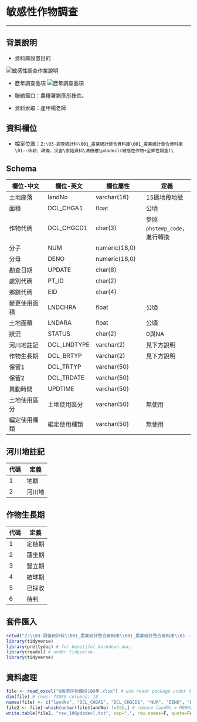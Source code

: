 # 敏感性作物調查

***

## 背景說明
* 資料庫設置目的

![](https://trello-attachments.s3.amazonaws.com/5a0117d243de779b5875b2b7/5a0117d243de779b5875b2d9/d8105ba259b174ff8e72e21adba7452f/%E6%95%8F%E6%84%9F%E6%80%A7%E4%BD%9C%E7%89%A9%E8%AA%BF%E6%9F%A5%E4%BD%9C%E6%A5%AD%E8%AA%AA%E6%98%8E.png "敏感性調查作業說明")

* 歷年調查品項
![](https://trello-attachments.s3.amazonaws.com/5a0117d243de779b5875b2b7/5a0117d243de779b5875b2d9/186c16543fe044cac793828d49122994/%E6%95%8F%E6%84%9F%E6%80%A7%E4%BD%9C%E7%89%A9%E9%A0%85%E7%9B%AE.png "歷年調查品項")

* 聯絡窗口：農糧署劉彥彤技佐。

* 資料索取：逢甲楊老師

## 資料欄位
* 檔案位置：`Z:\03-調查統計科\001_農業統計整合資料庫\001_農業統計整合資料庫\01--休耕、耕鋤、災害\原始資料\清冊檔\pdadecl(敏感性作物+全鄉性調查)\`

## Schema

欄位-中文    | 欄位-英文    | 欄位屬性      | 定義
-------------|--------------|---------------|----------
土地座落     | landNo       | varchar(16)   | 15碼地段地號
面積         | DCL_CHGA1    | float         | 公頃
作物代碼     | DCL_CHGCD1   | char(3)       | 參照`phstemp_code`，進行轉換
分子         | NUM          | numeric(18,0) |
分母         | DENO         | numeric(18,0) |
勘查日期     | UPDATE       | char(8)       |
處別代碼     | PT_ID        | char(2)       |
鄉鎮代碼     | EID          | char(4)       |
變更使用面積 | LNDCHRA      | float         | 公頃
土地面積     | LNDARA       | float         | 公頃
狀況         | STATUS       | char(2)       | 0與NA
河川地註記   | DCL_LNDTYPE  | varchar(2)    | 見下方說明
作物生長期   | DCL_BRTYP    | varchar(2)    | 見下方說明
保留1        | DCL_TRTYP    | varchar(50)   |
保留2        | DCL_TRDATE   | varchar(50)   |
異動時間     | UPDTIME      | varchar(50)   |
土地使用區分 | 土地使用區分 | varchar(50)   | 無使用
編定使用種類 | 編定使用種類 | varchar(50)   | 無使用

## 河川地註記

代碼 | 定義
-----|-------
1    | 地籍
2    | 河川地

## 作物生長期

代碼 | 定義 
-----|------
1    | 定植期
2    | 蓮坐期
3    | 豎立期
4    | 結球期
5    | 已採收
6    | 待判

## 套件匯入
```r
setwd("Z:\\03-調查統計科\\001_農業統計整合資料庫\\001_農業統計整合資料庫\\01--休耕、耕鋤、災害\\原始資料\\清冊檔\\pdadecl(敏感性作物+全鄉性調查)\\106")
library(tidyverse)
library(prettydoc) # for beautiful markdown doc.
library(readxl) # under tidyverse.
library(tidyverse)
```

## 資料處理
```r
file <- read_excel("6敏感作物備份106年.xlsx") # use readr package under tidyverse
dim(file) # rows: 73089 columns: 18
names(file) <- c("landNo", "DCL_CHGA1", "DCL_CHGCD1", "NUM", "DENO", "UPDATE", "PT_ID", "EID", "LNDCHRA", "LNDARA", "STATUS", "DCL_LNDTYPE", "DCL_BRTYP", "DCL_TRTYP", "DCL_TRDATE", "UPDTIME", "土地使用區分", "編定使用種類") # follow schema.
file2 <- file[-which(nchar(file$landNo) !=15),] # remove landNo = M080040808960044
write.table(file2, "raw_106pdadecl.txt", sep=",", row.names=F, quote=FALSE) # import into SQL(sensitive.dbo.raw_106pdadecl)
```

